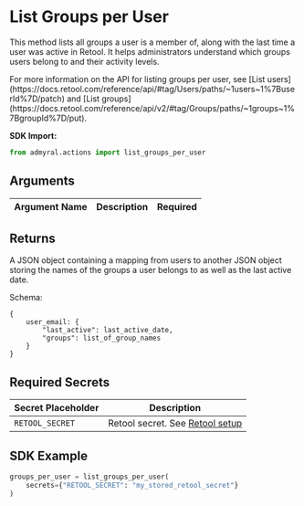 
# List Groups per User

This method lists all groups a user is a member of, along with the last time a user was active in Retool. It helps administrators understand which groups users belong to and their activity levels.

<Callout type="info">
	For more information on the API for listing groups per user, see [List
	users](https://docs.retool.com/reference/api/#tag/Users/paths/~1users~1%7BuserId%7D/patch)
	and [List
	groups](https://docs.retool.com/reference/api/v2/#tag/Groups/paths/~1groups~1%7BgroupId%7D/put).
</Callout>

**SDK Import:**

```python
from admyral.actions import list_groups_per_user
```

## Arguments

| Argument Name | Description | Required |
| ------------- | :---------: | -------- |

## Returns

A JSON object containing a mapping from users to another JSON object storing the names of the groups a user belongs to as well as the last active date.

Schema:

```
{
	user_email: {
		"last_active": last_active_date,
		"groups": list_of_group_names
	}
}
```

## Required Secrets

| Secret Placeholder | Description                                                    |
| ------------------ | -------------------------------------------------------------- |
| `RETOOL_SECRET`    | Retool secret. See [Retool setup](/integrations/retool/retool) |

## SDK Example

```python
groups_per_user = list_groups_per_user(
	secrets={"RETOOL_SECRET": "my_stored_retool_secret"}
)
```
